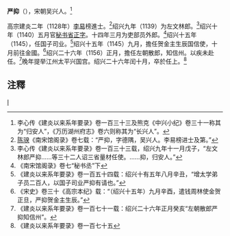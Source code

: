 {{Orphan|time=2016-12-20T14:28:02+00:00}}

'''严抑'''（{{bd|?||1156年|}}），宋朝吴兴人。<ref>李心传《建炎以来系年要录》卷一百三十三及熊克《中兴小纪》卷三十一称其为“归安人”，《万历湖州府志》卷六则称其为“长兴人”。</ref>

高宗建炎二年（1128年）[[李易|李易]]榜進士。<ref>[[陈骙|陈骙]]《南宋馆阁录》卷七载：“严抑，字德隅，吴兴人。李易榜进士及第。”</ref>绍兴九年（1139）为左文林郎。<ref>李心传《建炎以来系年要录》卷一百三十三载，绍兴九年十一月戊子，“左文林郎严抑……等三十二人诏三省量材任使。……抑，归安人。”</ref>绍兴十年（1140）五月官[[秘书省|秘书省]][[正字|正字]]。十四年三月为吏部员外郎。<ref>《南宋馆阁录》卷七“秘书丞”下</ref>绍兴十五年（1145），任国子司业。<ref>《建炎以来系年要录》卷一百五十四载：绍兴十有五年八月辛丑，“增太学弟子员二百人，以国子司业严抑有请也。”</ref>绍兴十五年（1145）九月，擔任贺金主生辰国信使，十月前往金國。<ref>《宋史》卷三十《高宗本纪》载：“（绍兴十五年）九月辛酉，遣钱周林使金贺正旦，严抑贺金主生辰。”</ref>绍兴二十六年（1156）正月，擔任左朝散郎，知信州。以疾未赴任。<ref>《建炎以来系年要录》卷一百七十一载：绍兴二十六年正月癸亥“左朝散郎严抑知信州”。</ref>晚年提举江州太平兴国宫。绍兴二十六年闰十月，卒於任上。<ref>《建炎以来系年要录》卷一百七十五</ref>

== 注釋 ==
{{reflist|2}}

[[Category:宋朝官員|I]]